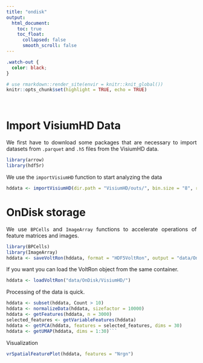 ```yaml
---
title: "ondisk"
output: 
  html_document:
    toc: true
    toc_float:
      collapsed: false
      smooth_scroll: false
---
```


<style>
.title{
  display: none;
}
body {
  text-align: justify
}
.center {
  display: block;
  margin-left: auto;
  margin-right: auto;
}
</style>

```css
.watch-out {
  color: black;
}
```

```r
# use rmarkdown::render_site(envir = knitr::knit_global())
knitr::opts_chunk$set(highlight = TRUE, echo = TRUE)
```

<br>

# Import VisiumHD Data

We first have to download some packages that are necessary to import datasets from `.parquet` and `.h5` files from the VisiumHD data.

```r
library(arrow)
library(hdf5r)
```

We use the `importVisiumHD` function to start analyzing the data

```r
hddata <- importVisiumHD(dir.path = "VisiumHD/outs/", bin.size = "8", resolution_level = "hires")
```

# OnDisk storage

We use `BPCells` and `ImageArray` functions to accelerate operations of feature matrices and images.

```r
library(BPCells)
library(ImageArray)
hddata <- saveVoltRon(hddata, format = "HDF5VoltRon", output = "data/OnDisk/VisiumHD")
```

If you want you can load the VoltRon object from the same container.

```r
hddata <- loadVoltRon("data/OnDisk/VisiumHD/")
```

Processing of the data is quick.

```r
hddata <- subset(hddata, Count > 10)
hddata <- normalizeData(hddata, sizefactor = 10000)
hddata <- getFeatures(hddata, n = 3000)
selected_features <- getVariableFeatures(hddata)
hddata <- getPCA(hddata, features = selected_features, dims = 30)
hddata <- getUMAP(hddata, dims = 1:30)```
```

Visualization

```r
vrSpatialFeaturePlot(hddata, features = "Nrgn")
```